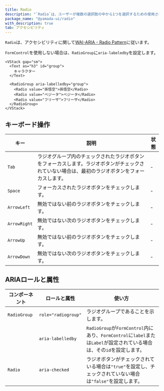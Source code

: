 ```yaml
---
title: Radio
description: "`Radio`は、ユーザーが複数の選択肢の中から1つを選択するための使用されるコンポーネントです。"
package_name: "@yamada-ui/radio"
with_description: true
tab: アクセシビリティ
---
```


`Radio`は、アクセシビリティに関して[WAI-ARIA - Radio Pattern](https://www.w3.org/WAI/ARIA/apg/patterns/radio)に従います。

`FormControl`を使用しない場合は、`RadioGroup`に`aria-labeledby`を設定します。

```tsx live=false
<VStack gap="sm">
  <Text as="h3" id="group">
    キャラクター
  </Text>

  <RadioGroup aria-labelledby="group">
    <Radio value="孫悟空">孫悟空</Radio>
    <Radio value="ベジータ">ベジータ</Radio>
    <Radio value="フリーザ">フリーザ</Radio>
  </RadioGroup>
</VStack>
```

## キーボード操作

| キー         | 説明                                                                                                                                             | 状態 |
| ------------ | ------------------------------------------------------------------------------------------------------------------------------------------------ | ---- |
| `Tab`        | ラジオグループ内のチェックされたラジオボタンをフォーカスします。ラジオボタンがチェックされていない場合は、最初のラジオボタンをフォーカスします。 | -    |
| `Space`      | フォーカスされたラジオボタンをチェックします。                                                                                                   | -    |
| `ArrowLeft`  | 無効ではない前のラジオボタンをチェックします。                                                                                                   | -    |
| `ArrowRight` | 無効ではない次のラジオボタンをチェックします。 　                                                                                                | -    |
| `ArrowUp`    | 無効ではない前のラジオボタンをチェックします。                                                                                                   | -    |
| `ArrowDown`  | 無効ではない次のラジオボタンをチェックします。                                                                                                   | -    |

## ARIAロールと属性

| コンポーネント | ロールと属性        | 使い方                                                                                                                 |
| -------------- | ------------------- | ---------------------------------------------------------------------------------------------------------------------- |
| `RadioGroup`   | `role="radiogroup"` | ラジオグループであることを示します。                                                                                   |
|                | `aria-labelledby`   | `RadioGroup`が`FormControl`内にあり、`FormControl`に`label`または`Label`が設定されている場合は、その`id`を設定します。 |
| `Radio`        | `aria-checked`      | ラジオボタンがチェックされている場合は`"true"`を設定し、チェックされていない場合は`"false"`を設定します。              |
